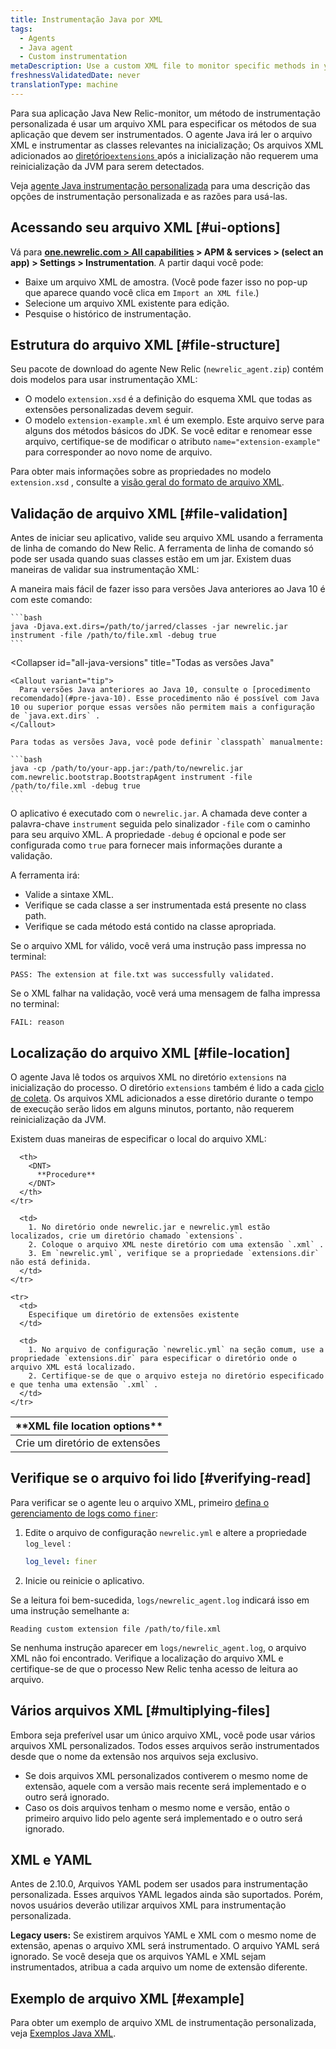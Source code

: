 ```yaml
---
title: Instrumentação Java por XML
tags:
  - Agents
  - Java agent
  - Custom instrumentation
metaDescription: Use a custom XML file to monitor specific methods in your Java app without modifying code in New Relic.
freshnessValidatedDate: never
translationType: machine
---
```


Para sua aplicação Java New Relic-monitor, um método de instrumentação personalizada é usar um arquivo XML para especificar os métodos de sua aplicação que devem ser instrumentados. O agente Java irá ler o arquivo XML e instrumentar as classes relevantes na inicialização; Os arquivos XML adicionados ao [diretório`extensions` ](#file-location)após a inicialização não requerem uma reinicialização da JVM para serem detectados.

Veja [agente Java instrumentação personalizada](/docs/agents/java-agent/custom-instrumentation/java-custom-instrumentation) para uma descrição das opções de instrumentação personalizada e as razões para usá-las.

## Acessando seu arquivo XML [#ui-options]

Vá para <DNT>**[one.newrelic.com > All capabilities](https://one.newrelic.com/all-capabilities) > APM & services > (select an app) > Settings > Instrumentation**</DNT>. A partir daqui você pode:

* Baixe um arquivo XML de amostra. (Você pode fazer isso no pop-up que aparece quando você clica em `Import an XML file`.)
* Selecione um arquivo XML existente para edição.
* Pesquise o histórico de instrumentação.

## Estrutura do arquivo XML [#file-structure]

Seu pacote de download do agente New Relic (`newrelic_agent.zip`) contém dois modelos para usar instrumentação XML:

* O modelo `extension.xsd` é a definição do esquema XML que todas as extensões personalizadas devem seguir.
* O modelo `extension-example.xml` é um exemplo. Este arquivo serve para alguns dos métodos básicos do JDK. Se você editar e renomear esse arquivo, certifique-se de modificar o atributo `name="extension-example"` para corresponder ao novo nome de arquivo.

Para obter mais informações sobre as propriedades no modelo `extension.xsd` , consulte a [visão geral do formato de arquivo XML](/docs/agents/java-agent/custom-instrumentation/java-custom-instrumentation-xml-examples#file-format).

## Validação de arquivo XML [#file-validation]

Antes de iniciar seu aplicativo, valide seu arquivo XML usando a ferramenta de linha de comando do New Relic. A ferramenta de linha de comando só pode ser usada quando suas classes estão em um jar. Existem duas maneiras de validar sua instrumentação XML:

<CollapserGroup>
  <Collapser
    id="pre-java-10"
    title="Versões Java abaixo de Java 10"
  >
    A maneira mais fácil de fazer isso para versões Java anteriores ao Java 10 é com este comando:

    ```bash
    java -Djava.ext.dirs=/path/to/jarred/classes -jar newrelic.jar instrument -file /path/to/file.xml -debug true
    ```
  </Collapser>

  <Collapser
    id="all-java-versions"
    title="Todas as versões Java"
  >
    <Callout variant="tip">
      Para versões Java anteriores ao Java 10, consulte o [procedimento recomendado](#pre-java-10). Esse procedimento não é possível com Java 10 ou superior porque essas versões não permitem mais a configuração de `java.ext.dirs` .
    </Callout>

    Para todas as versões Java, você pode definir `classpath` manualmente:

    ```bash
    java -cp /path/to/your-app.jar:/path/to/newrelic.jar com.newrelic.bootstrap.BootstrapAgent instrument -file /path/to/file.xml -debug true
    ```
  </Collapser>
</CollapserGroup>

O aplicativo é executado com o `newrelic.jar`. A chamada deve conter a palavra-chave `instrument` seguida pelo sinalizador `-file` com o caminho para seu arquivo XML. A propriedade `-debug` é opcional e pode ser configurada como `true` para fornecer mais informações durante a validação.

A ferramenta irá:

* Valide a sintaxe XML.
* Verifique se cada classe a ser instrumentada está presente no class path.
* Verifique se cada método está contido na classe apropriada.

Se o arquivo XML for válido, você verá uma instrução pass impressa no terminal:

```
PASS: The extension at file.txt was successfully validated.
```

Se o XML falhar na validação, você verá uma mensagem de falha impressa no terminal:

```
FAIL: reason
```

## Localização do arquivo XML [#file-location]

O agente Java lê todos os arquivos XML no diretório `extensions` na inicialização do processo. O diretório `extensions` também é lido a cada [ciclo de coleta](/docs/accounts-partnerships/education/getting-started-new-relic/glossary#harvest-cycle). Os arquivos XML adicionados a esse diretório durante o tempo de execução serão lidos em alguns minutos, portanto, não requerem reinicialização da JVM.

Existem duas maneiras de especificar o local do arquivo XML:

<table>
  <thead>
    <tr>
      <th width={200}>
        <DNT>
          **XML file location options**
        </DNT>
      </th>

      <th>
        <DNT>
          **Procedure**
        </DNT>
      </th>
    </tr>
  </thead>

  <tbody>
    <tr>
      <td>
        Crie um diretório de extensões
      </td>

      <td>
        1. No diretório onde newrelic.jar e newrelic.yml estão localizados, crie um diretório chamado `extensions`.
        2. Coloque o arquivo XML neste diretório com uma extensão `.xml` .
        3. Em `newrelic.yml`, verifique se a propriedade `extensions.dir` não está definida.
      </td>
    </tr>

    <tr>
      <td>
        Especifique um diretório de extensões existente
      </td>

      <td>
        1. No arquivo de configuração `newrelic.yml` na seção comum, use a propriedade `extensions.dir` para especificar o diretório onde o arquivo XML está localizado.
        2. Certifique-se de que o arquivo esteja no diretório especificado e que tenha uma extensão `.xml` .
      </td>
    </tr>
  </tbody>
</table>

## Verifique se o arquivo foi lido [#verifying-read]

Para verificar se o agente leu o arquivo XML, primeiro [defina o gerenciamento de logs como `finer`](/docs/java/java-kb-101):

1. Edite o arquivo de configuração `newrelic.yml` e altere a propriedade `log_level` :

   ```yml
   log_level: finer
   ```

2. Inicie ou reinicie o aplicativo.

Se a leitura foi bem-sucedida, `logs/newrelic_agent.log` indicará isso em uma instrução semelhante a:

```
Reading custom extension file /path/to/file.xml
```

Se nenhuma instrução aparecer em `logs/newrelic_agent.log`, o arquivo XML não foi encontrado. Verifique a localização do arquivo XML e certifique-se de que o processo New Relic tenha acesso de leitura ao arquivo.

## Vários arquivos XML [#multiplying-files]

Embora seja preferível usar um único arquivo XML, você pode usar vários arquivos XML personalizados. Todos esses arquivos serão instrumentados desde que o nome da extensão nos arquivos seja exclusivo.

* Se dois arquivos XML personalizados contiverem o mesmo nome de extensão, aquele com a versão mais recente será implementado e o outro será ignorado.
* Caso os dois arquivos tenham o mesmo nome e versão, então o primeiro arquivo lido pelo agente será implementado e o outro será ignorado.

## XML e YAML

Antes de 2.10.0, Arquivos YAML podem ser usados para instrumentação personalizada. Esses arquivos YAML legados ainda são suportados. Porém, novos usuários deverão utilizar arquivos XML para instrumentação personalizada.

<DNT>**Legacy users:**</DNT> Se existirem arquivos YAML e XML com o mesmo nome de extensão, apenas o arquivo XML será instrumentado. O arquivo YAML será ignorado. Se você deseja que os arquivos YAML e XML sejam instrumentados, atribua a cada arquivo um nome de extensão diferente.

## Exemplo de arquivo XML [#example]

Para obter um exemplo de arquivo XML de instrumentação personalizada, veja [Exemplos Java XML](/docs/java/custom-xml-examples).